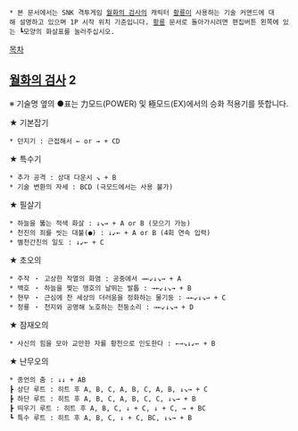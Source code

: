  * 본 문서에서는 SNK 격투게임 [[월화의 검사]]의 캐릭터 [[황룡]]이 사용하는 기술 커맨드에 대해 설명하고 있으며 1P 시작 위치 기준입니다. [[황룡]] 문서로 돌아가시려면 편집버튼 왼쪽에 있는 ┗모양의 화살표를 눌러주십시오.

[[목차]]

== [[월화의 검사]] 2 ==
※ 기술명 옆의 ●표는 力모드(POWER) 및 極모드(EX)에서의 승화 적용기를 뜻합니다.

★ 기본잡기
 * 던지기 : 근접해서 ← or → + CD

★ 특수기
 * 추가 공격 : 상대 다운시 ↘ + B
 * 기술 변환의 자세 : BCD (극모드에서는 사용 불가)

★ 필살기
 * 하늘을 뚫는 적색 화살 : ↓↘→ + A or B (모으기 가능)
 * 천진의 죄를 씻는 대불(●) : ↓↙← + A or B (4회 연속 입력)
 * 별천간친의 일도 : ↓↙← + C

★ 초오의
 * 주작 ・ 고상한 작열의 화염 : 공중에서 →←↙↓↘→ + A
 * 백호 ・ 하늘을 찢는 맹호의 날뛰는 발톱 : →←↙↓↘→ + B
 * 현무 ・ 근심에 찬 세상의 더러움을 정화하는 물기둥 : →←↙↓↘→ + C
 * 청룡 ・ 천지와 공명해 노호하는 천둥소리 : →←↙↓↘→ + D

★ 잠재오의
 * 사신의 힘을 모아 교만한 자를 황천으로 인도한다 : ←→↘↓↙← + B

★ 난무오의
 * 종언의 춤 : ↓↓ + AB
 ┣ 상단 루트 : 히트 후 A, B, C, A, B, C, A, B, ↓↘→ + C
 ┣ 하단 루트 : 히트 후 A, B, C, A, B, C, C, ↓↘→ + B
 ┣ 띄우기 루트 : 히트 후 A, B, C, ↓ + C, ↓ + C, → + BC 
 ┗ 특수 루트 : 히트 후 A, B, C, ↓ + C, BC, ↓↘→ + B
